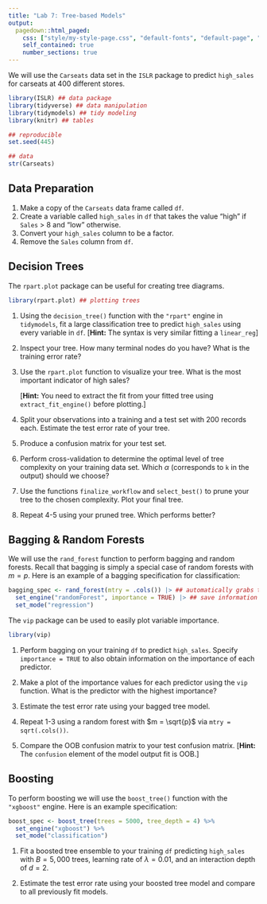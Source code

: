 ```yaml
---
title: "Lab 7: Tree-based Models"
output:
  pagedown::html_paged:
    css: ["style/my-style-page.css", "default-fonts", "default-page", "default"]
    self_contained: true
    number_sections: true
---
```


We will use the `Carseats` data set in the `ISLR` package to predict `high_sales` for carseats at 400 different stores.

```r
library(ISLR) ## data package
library(tidyverse) ## data manipulation
library(tidymodels) ## tidy modeling
library(knitr) ## tables

## reproducible
set.seed(445)

## data
str(Carseats)
```

## Data Preparation

1. Make a copy of the `Carseats` data frame called `df`.
2. Create a variable called `high_sales` in `df` that takes the value "high" if `Sales` > 8 and "low" otherwise.
3. Convert your `high_sales` column to be a factor.
4. Remove the `Sales` column from `df`.

## Decision Trees

The `rpart.plot` package can be useful for creating tree diagrams.

```r
library(rpart.plot) ## plotting trees
```

1. Using the `decision_tree()` function with the `"rpart"` engine in `tidymodels`, fit a large classification tree to predict `high_sales` using every variable in `df`. [**Hint:** The syntax is very similar fitting a `linear_reg`]

2. Inspect your tree. How many terminal nodes do you have? What is the training error rate?
    
3. Use the `rpart.plot` function to visualize your tree. What is the most important indicator of high sales?

    [**Hint:** You need to extract the fit from your fitted tree using `extract_fit_engine()` before plotting.]
    
4. Split your observations into a training and a test set with $200$ records each. Estimate the test error rate of your tree. 

5. Produce a confusion matrix for your test set.

6. Perform cross-validation to determine the optimal level of tree complexity on your training data set. Which $\alpha$ (corresponds to `k` in the output) should we choose?

7. Use the functions `finalize_workflow` and `select_best()` to prune your tree to the chosen complexity. Plot your final tree.

8. Repeat 4-5 using your pruned tree. Which performs better?

## Bagging & Random Forests

We will use the `rand_forest` function to perform bagging and random forests. Recall that bagging is simply a special case of random forests with $m = p$. Here is an example of a bagging specification for classification:

```r
bagging_spec <- rand_forest(mtry = .cols()) |> ## automatically grabs the number of columns
  set_engine("randomForest", importance = TRUE) |> ## save information to plot importance
  set_mode("regression")
```

The `vip` package can be used to easily plot variable importance.

```r
library(vip)
```

1. Perform bagging on your training `df` to predict `high_sales`. Specify `importance = TRUE` to also obtain information on the importance of each predictor.

2. Make a plot of the importance values for each predictor using the `vip` function. What is the predictor with the highest importance?

3. Estimate the test error rate using your bagged tree model.

4. Repeat 1-3 using a random forest with $m = \sqrt{p}$ via `mtry = sqrt(.cols())`.

5. Compare the OOB confusion matrix to your test confusion matrix. [**Hint:** The `confusion` element of the model output fit is OOB.]

## Boosting

To perform boosting we will use the `boost_tree()` function with the `"xgboost"` engine. Here is an example specification:

```r
boost_spec <- boost_tree(trees = 5000, tree_depth = 4) %>%
  set_engine("xgboost") %>%
  set_mode("classification")
```

1. Fit a boosted tree ensemble to your training `df` predicting `high_sales` with $B = 5,000$ trees, learning rate of $\lambda = 0.01$, and an interaction depth of $d = 2$. 

2. Estimate the test error rate using your boosted tree model and compare to all previously fit models.
